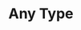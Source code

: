 ---
id: "ts_tf_easy_005"
questionType: "TRUE_FALSE"
title: "Any Type"
statement: "The 'any' type allows a variable to hold any kind of value."
difficulty: "EASY"
category: "Type Script"
correctAnswer: true
explanation: "'any' disables type checking for that variable."
---